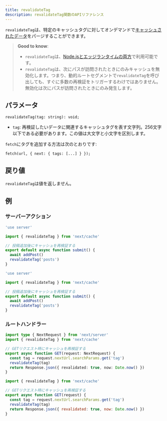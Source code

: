 ```yaml
---
title: revalidateTag
description: revalidateTag関数のAPIリファレンス
---
```


`revalidateTag`は、特定のキャッシュタグに対してオンデマンドで[キャッシュされたデータ](/docs/app/building-your-application/caching)をパージすることができます。

> **Good to know**:
>
> - `revalidateTag`は、[Node.jsとエッジランタイムの両方](/docs/app/building-your-application/rendering/edge-and-nodejs-runtimes)で利用可能です。
> - `revalidateTag`は、次にパスが訪問されたときにのみキャッシュを無効化します。つまり、動的ルートセグメントで`revalidateTag`を呼び出しても、すぐに多数の再検証をトリガーするわけではありません。無効化は次にパスが訪問されたときにのみ発生します。

## パラメータ

```tsx
revalidateTag(tag: string): void;
```

- `tag`: 再検証したいデータに関連するキャッシュタグを表す文字列。256文字以下である必要があります。この値は大文字と小文字を区別します。

`fetch`にタグを追加する方法は次のとおりです:

```tsx
fetch(url, { next: { tags: [...] } });
```

## 戻り値

`revalidateTag`は値を返しません。

## 例

### サーバーアクション

<Tabs>
<TabItem value="ts" label="TypeScript">

```ts title="app/actions.ts" switcher
'use server'

import { revalidateTag } from 'next/cache'

// 投稿追加後にキャッシュを再検証する
export default async function submit() {
  await addPost()
  revalidateTag('posts')
}
```
</TabItem>
<TabItem value="js" label="JavaScript">

```js title="app/actions.js" switcher
'use server'

import { revalidateTag } from 'next/cache'

// 投稿追加後にキャッシュを再検証する
export default async function submit() {
  await addPost()
  revalidateTag('posts')
}
```
</TabItem>
</Tabs>


### ルートハンドラー

<Tabs>
<TabItem value="ts" label="TypeScript">

```ts title="app/api/revalidate/route.ts" switcher
import type { NextRequest } from 'next/server'
import { revalidateTag } from 'next/cache'

// GETリクエスト時にキャッシュを再検証する
export async function GET(request: NextRequest) {
  const tag = request.nextUrl.searchParams.get('tag')
  revalidateTag(tag)
  return Response.json({ revalidated: true, now: Date.now() })
}
```
</TabItem>
<TabItem value="js" label="JavaScript">

```js title="app/api/revalidate/route.js" switcher
import { revalidateTag } from 'next/cache'

// GETリクエスト時にキャッシュを再検証する
export async function GET(request) {
  const tag = request.nextUrl.searchParams.get('tag')
  revalidateTag(tag)
  return Response.json({ revalidated: true, now: Date.now() })
}
```
</TabItem>
</Tabs>
